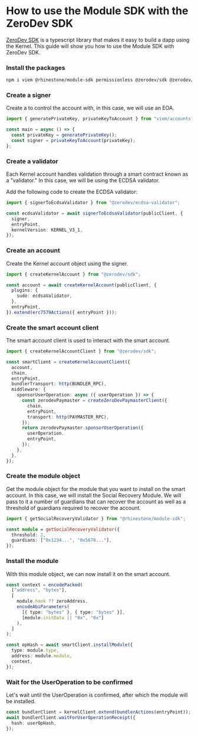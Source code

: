 
# How to use the Module SDK with the ZeroDev SDK

[ZeroDev SDK](https://docs.zerodev.app/sdk/intro) is a typescript library that makes it easy to build a dapp using the Kernel. This guide will show you how to use the Module SDK with ZeroDev SDK.

<Steps>

### Install the packages

```sh npm2yarn
npm i viem @rhinestone/module-sdk permissionless @zerodev/sdk @zerodev/ecdsa-validator
```

### Create a signer

Create a to control the account with, in this case, we will use an EOA.

```typescript copy
import { generatePrivateKey, privateKeyToAccount } from "viem/accounts";

const main = async () => {
  const privateKey = generatePrivateKey();
  const signer = privateKeyToAccount(privateKey);
};
```

### Create a validator

Each Kernel account handles validation through a smart contract known as a "validator." In this case, we will be using the ECDSA validator.

Add the following code to create the ECDSA validator:

```typescript copy
import { signerToEcdsaValidator } from "@zerodev/ecdsa-validator";

const ecdsaValidator = await signerToEcdsaValidator(publicClient, {
  signer,
  entryPoint,
  kernelVersion: KERNEL_V3_1,
});
```

### Create an account

Create the Kernel account object using the signer.

```typescript copy
import { createKernelAccount } from "@zerodev/sdk";

const account = await createKernelAccount(publicClient, {
  plugins: {
    sudo: ecdsaValidator,
  },
  entryPoint,
}).extend(erc7579Actions({ entryPoint }));
```

### Create the smart account client

The smart account client is used to interact with the smart account.

```typescript copy
import { createKernelAccountClient } from "@zerodev/sdk";

const smartClient = createKernelAccountClient({
  account,
  chain,
  entryPoint,
  bundlerTransport: http(BUNDLER_RPC),
  middleware: {
    sponsorUserOperation: async ({ userOperation }) => {
      const zerodevPaymaster = createZeroDevPaymasterClient({
        chain,
        entryPoint,
        transport: http(PAYMASTER_RPC),
      });
      return zerodevPaymaster.sponsorUserOperation({
        userOperation,
        entryPoint,
      });
    },
  },
});
```

### Create the module object

Get the module object for the module that you want to install on the smart account. In this case, we will install the Social Recovery Module. We will pass to it a number of guardians that can recover the account as well as a threshold of guardians required to recover the account.

```typescript copy
import { getSocialRecoveryValidator } from "@rhinestone/module-sdk";

const module = getSocialRecoveryValidator({
  threshold: 2,
  guardians: ["0x1234...", "0x5678..."],
});
```

### Install the module

With this module object, we can now install it on the smart account.

```typescript copy
const context = encodePacked(
  ["address", "bytes"],
  [
    module.hook ?? zeroAddress,
    encodeAbiParameters(
      [{ type: "bytes" }, { type: "bytes" }],
      [module.initData || "0x", "0x"]
    ),
  ]
);

const opHash = await smartClient.installModule({
  type: module.type,
  address: module.module,
  context,
});
```

### Wait for the UserOperation to be confirmed

Let's wait until the UserOperation is confirmed, after which the module will be installed.

```typescript copy
const bundlerClient = kernelClient.extend(bundlerActions(entryPoint));
await bundlerClient.waitForUserOperationReceipt({
  hash: userOpHash,
});
```

</Steps>

